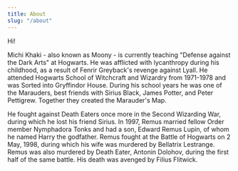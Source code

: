 ```yaml
---
title: About
slug: "/about"
---
```


Hi!

Michi Khaki - also known as Moony - is currently teaching "Defense against the Dark Arts" at Hogwarts. He was afflicted with lycanthropy during his childhood, as a result of Fenrir Greyback's revenge against Lyall. He attended Hogwarts School of Witchcraft and Wizardry from 1971-1978 and was Sorted into Gryffindor House. During his school years he was one of the Marauders, best friends with Sirius Black, James Potter, and Peter Pettigrew. Together they created the Marauder's Map.

He fought against Death Eaters once more in the Second Wizarding War, during which he lost his friend Sirius. In 1997, Remus married fellow Order member Nymphadora Tonks and had a son, Edward Remus Lupin, of whom he named Harry the godfather. Remus fought at the Battle of Hogwarts on 2 May, 1998, during which his wife was murdered by Bellatrix Lestrange. Remus was also murdered by Death Eater, Antonin Dolohov, during the first half of the same battle. His death was avenged by Filius Flitwick.
